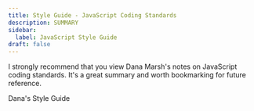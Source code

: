 ```yaml
---
title: Style Guide - JavaScript Coding Standards
description: SUMMARY
sidebar:
  label: JavaScript Style Guide
draft: false
---
```



I strongly recommend that you view Dana Marsh's notes on JavaScript coding standards. It's a great summary and worth bookmarking for future reference.

<LinkButton target="_blank" href="https://dmarshnait.github.io/cpsc1520/styleguide">Dana's Style Guide</LinkButton>
